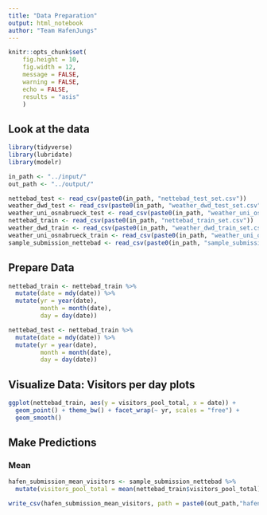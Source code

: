 ```yaml
---
title: "Data Preparation"
output: html_notebook
author: "Team HafenJungs"
---
```


```r
knitr::opts_chunk$set(
	fig.height = 10,
	fig.width = 12,
	message = FALSE,
	warning = FALSE,
	echo = FALSE,
	results = "asis"
	)
```


## Look at the data

```r
library(tidyverse)
library(lubridate)
library(modelr)

in_path <- "../input/"
out_path <- "../output/"

nettebad_test <- read_csv(paste0(in_path, "nettebad_test_set.csv"))
weather_dwd_test <- read_csv(paste0(in_path, "weather_dwd_test_set.csv"))
weather_uni_osnabrueck_test <- read_csv(paste0(in_path, "weather_uni_osnabrueck_test_set.csv"))
nettebad_train <- read_csv(paste0(in_path, "nettebad_train_set.csv"))
weather_dwd_train <- read_csv(paste0(in_path, "weather_dwd_train_set.csv"))
weather_uni_osnabrueck_train <- read_csv(paste0(in_path, "weather_uni_osnabrueck_train_set.csv"))
sample_submission_nettebad <- read_csv(paste0(in_path, "sample_submission_nettebad.csv"))

```

## Prepare Data

```r
nettebad_train <- nettebad_train %>%
  mutate(date = mdy(date)) %>%
  mutate(yr = year(date),
         month = month(date),
         day = day(date))

nettebad_test <- nettebad_train %>%
  mutate(date = mdy(date)) %>%
  mutate(yr = year(date),
         month = month(date),
         day = day(date))
```



## Visualize Data: Visitors per day plots

```r
ggplot(nettebad_train, aes(y = visitors_pool_total, x = date)) +
  geom_point() + theme_bw() + facet_wrap(~ yr, scales = "free") +
  geom_smooth()
```

## Make Predictions


### Mean

```r

hafen_submission_mean_visitors <- sample_submission_nettebad %>%
  mutate(visitors_pool_total = mean(nettebad_train$visitors_pool_total))
```

```r
write_csv(hafen_submission_mean_visitors, path = paste0(out_path,"hafen_submission_mean_visitors",".csv"))
```

